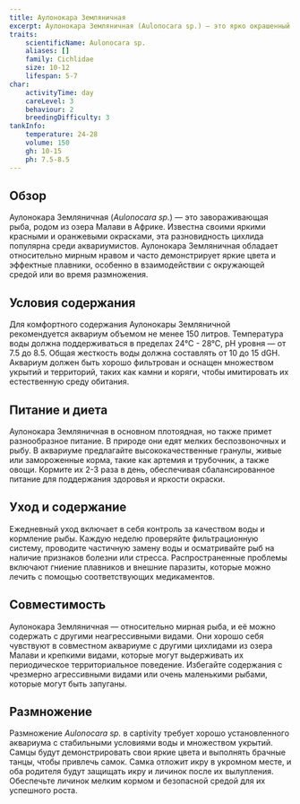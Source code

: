 ```yaml
---
title: Аулонокара Земляничная
excerpt: Аулонокара Земляничная (Aulonocara sp.) — это ярко окрашенный африканский цихлид, известный своими красными и оранжевыми оттенками и мирным поведением.
traits:
    scientificName: Aulonocara sp.
    aliases: []
    family: Cichlidae
    size: 10-12
    lifespan: 5-7
char:
    activityTime: day
    careLevel: 3
    behaviour: 2
    breedingDifficulty: 3
tankInfo:
    temperature: 24-28
    volume: 150
    gh: 10-15
    ph: 7.5-8.5
---
```


## Обзор
Аулонокара Земляничная (*Aulonocara sp.*) — это завораживающая рыба, родом из озера Малави в Африке. Известна своими яркими красными и оранжевыми окрасками, эта разновидность цихлида популярна среди аквариумистов. Аулонокара Земляничная обладает относительно мирным нравом и часто демонстрирует яркие цвета и эффектные плавники, особенно в взаимодействии с окружающей средой или во время размножения.

## Условия содержания
Для комфортного содержания Аулонокары Земляничной рекомендуется аквариум объемом не менее 150 литров. Температура воды должна поддерживаться в пределах 24°C - 28°C, pH уровня — от 7.5 до 8.5. Общая жесткость воды должна составлять от 10 до 15 dGH. Аквариум должен быть хорошо фильтрован и оснащен множеством укрытий и территорий, таких как камни и коряги, чтобы имитировать их естественную среду обитания.

## Питание и диета
Аулонокара Земляничная в основном плотоядная, но также примет разнообразное питание. В природе они едят мелких беспозвоночных и рыбу. В аквариуме предлагайте высококачественные гранулы, живые или замороженные корма, такие как артемия и трубочник, а также овощи. Кормите их 2-3 раза в день, обеспечивая сбалансированное питание для поддержания здоровья и яркости окраски.

## Уход и содержание
Ежедневный уход включает в себя контроль за качеством воды и кормление рыбы. Каждую неделю проверяйте фильтрационную систему, проводите частичную замену воды и осматривайте рыб на наличие признаков болезни или стресса. Распространенные проблемы включают гниение плавников и внешние паразиты, которые можно лечить с помощью соответствующих медикаментов.

## Совместимость
Аулонокара Земляничная — относительно мирная рыба, и её можно содержать с другими неагрессивными видами. Они хорошо себя чувствуют в совместном аквариуме с другими цихлидами из озера Малави и крепкими видами, которые могут выдерживать их периодическое территориальное поведение. Избегайте содержания с чрезмерно агрессивными видами или очень маленькими рыбами, которые могут быть запуганы.

## Размножение
Размножение *Aulonocara sp.* в captivity требует хорошо установленного аквариума с стабильными условиями воды и множеством укрытий. Самцы будут демонстрировать свои яркие цвета и выполнять брачные танцы, чтобы привлечь самок. Самка отложит икру в укромном месте, и оба родителя будут защищать икру и личинок после их вылупления. Обеспечьте личинок мелким кормом и безопасной средой для их успешного роста.
